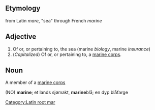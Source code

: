==Etymology==

from Latin ''mare'', "sea" through French ''marine''

==Adjective==

# Of or, or pertaining to, the sea (marine ''biology'', marine ''insurance'')
# (''Capitalized'') Of or, or pertaining to, a [[marine corps]].

==Noun==

A member of a [[marine corps]]


(NO) '''marine'''; et lands sjømakt, '''marine'''blå; en dyp blåfarge

[[Category:Latin root mar]]